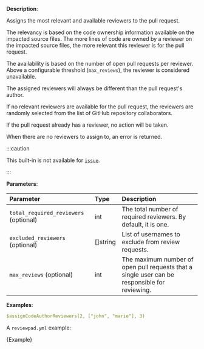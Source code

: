 
**Description**:

Assigns the most relevant and available reviewers to the pull request.

The relevancy is based on the code ownership information available on the impacted source files. The more lines of code are owned by a reviewer on the impacted source files, the more relevant this reviewer is for the pull request.

The availability is based on the number of open pull requests per reviewer. Above a configurable threshold (`max_reviews`), the reviewer is considered unavailable.

The assigned reviewers will always be different than the pull request's author.

If no relevant reviewers are available for the pull request, the reviewers are randomly selected from the list of GitHub repository collaborators.

If the pull request already has a reviewer, no action will be taken.

When there are no reviewers to assign to, an error is returned.

:::caution

This built-in is not available for [`issue`](/guides/syntax#workflow).

:::

**Parameters**:

| Parameter                             | Type     | Description                                                                                   |
| :------------------------------------ | :--------| :-------------------------------------------------------------------------------------------- |
| `total_required_reviewers` (optional) | int      | The total number of required reviewers. By default, it is one.                                |
| `excluded_reviewers` (optional)       | []string | List of usernames to exclude from review requests.                                            |
| `max_reviews` (optional)              | int      | The maximum number of open pull requests that a single user can be responsible for reviewing. |

**Examples**:

```yml
$assignCodeAuthorReviewers(2, ["john", "marie"], 3)
```

A `reviewpad.yml` example:

<CodeBlock language="yml" title="reviewpad.yml">{Example}</CodeBlock>
